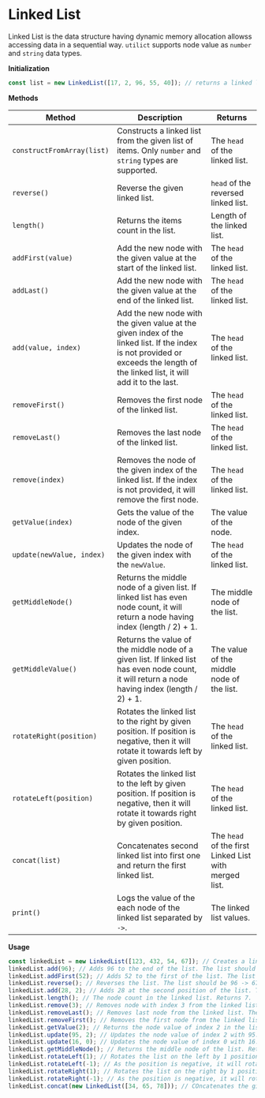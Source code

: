 # Linked List

Linked List is the data structure having dynamic memory allocation allowss accessing data in a sequential way. `utilict` supports node value as `number` and `string` data types.

**Initialization**

```js copy
const list = new LinkedList([17, 2, 96, 55, 40]); // returns a linked list with array elements inserted sequentially.
```

**Methods**

| Method | Description | Returns |
| ------ | ----------- | ------- |
| `constructFromArray(list)` | Constructs a linked list from the given list of items. Only `number` and `string` types are supported. | The `head` of the linked list. |
| `reverse()` | Reverse the given linked list. | `head` of the reversed linked list. |
| `length()` | Returns the items count in the list. | Length of the linked list. |
| `addFirst(value)` | Add the new node with the given value at the start of the linked list. | The `head` of the linked list. |
| `addLast()` | Add the new node with the given value at the end of the linked list. | The `head` of the linked list. |
| `add(value, index)` | Add the new node with the given value at the given index of the linked list. If the index is not provided or exceeds the length of the linked list, it will add it to the last. | The `head` of the linked list. |
| `removeFirst()` | Removes the first node of the linked list. | The `head` of the linked list. |
| `removeLast()` | Removes the last node of the linked list. | The `head` of the linked list. |
| `remove(index)` | Removes the node of the given index of the linked list. If the index is not provided, it will remove the first node. | The `head` of the linked list. |
| `getValue(index)` | Gets the value of the node of the given index. | The value of the node. |
| `update(newValue, index)` | Updates the node of the given index with the `newValue`. | The `head` of the linked list. |
| `getMiddleNode()` | Returns the middle node of a given list. If linked list has even node count, it will return a node having index (length / 2) + 1. | The middle node of the list. |
| `getMiddleValue()` | Returns the value of the middle node of a given list. If linked list has even node count, it will return a node having index (length / 2) + 1. | The value of the middle node of the list. |
| `rotateRight(position)` | Rotates the linked list to the right by given position. If position is negative, then it will rotate it towards left by given position. | The `head` of the linked list. |
| `rotateLeft(position)` | Rotates the linked list to the left by given position. If position is negative, then it will rotate it towards right by given position. | The `head` of the linked list. |
| `concat(list)` | Concatenates second linked list into first one and return the first linked list. | The `head` of the first Linked List with merged list. |
| `print()` | Logs the value of the each node of the linked list separated by `->`. | The linked list values. |

**Usage**

```js copy
const linkedList = new LinkedList([123, 432, 54, 67]); // Creates a linked list using the given list.
linkedList.add(96); // Adds 96 to the end of the list. The list should be 123 -> 432 -> 54 -> 67 -> 96.
linkedList.addFirst(52); // Adds 52 to the first of the list. The list should be 52 -> 123 -> 432 -> 54 -> 67 -> 96.
linkedList.reverse(); // Reverses the list. The list should be 96 -> 67 -> 54 -> 432 -> 123 -> 52.
linkedList.add(28, 2); // Adds 28 at the second position of the list. The list should be 96 -> 67 -> 28 -> 54 -> 432 -> 123 -> 52.
linkedList.length(); // The node count in the linked list. Returns 7.
linkedList.remove(3); // Removes node with index 3 from the linked list. The list should be 96 -> 67 -> 28 -> 432 -> 123 -> 52.
linkedList.removeLast(); // Removes last node from the linked list. The list should be 96 -> 67 -> 28 -> 432 -> 123.
linkedList.removeFirst(); // Removes the first node from the linked list. The list should be 67 -> 28 -> 432 -> 123.
linkedList.getValue(2); // Returns the node value of index 2 in the list. Returns 432.
linkedList.update(95, 2); // Updates the node value of index 2 with 95. The list should be 67 -> 28 -> 95 -> 123.
linkedList.update(16, 0); // Updates the node value of index 0 with 16. The list should be 16 -> 28 -> 95 -> 123.
linkedList.getMiddleNode(); // Returns the middle node of the list. Returns 95.
linkedList.rotateLeft(1); // Rotates the list on the left by 1 position. The list should be 28 -> 95 -> 123 -> 16.
linkedList.rotateLeft(-1); // As the position is negative, it will rotate to the right by 1 positon. The list should be 16 -> 28 -> 95 -> 123.
linkedList.rotateRight(1); // Rotates the list on the right by 1 position. The list should be 123 -> 16 -> 28 -> 95.
linkedList.rotateRight(-1); // As the position is negative, it will rotate to the left by 1 positon. The list should be 16 -> 28 -> 95 -> 123.
linkedList.concat(new LinkedList([34, 65, 78])); // COncatenates the given list with another one. The result should be 16 -> 28 -> 95 -> 123 -> 34 -> 65 -> 78.
```